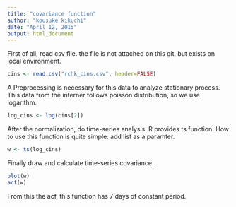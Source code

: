 ```yaml
---
title: "covariance function"
author: "kousuke kikuchi"
date: "April 12, 2015"
output: html_document
---
```


First of all, read csv file. the file is not attached on this git, but exists on local environment. 
```r
cins <- read.csv("rchk_cins.csv", header=FALSE)
```
A Preprocessing is necessary for this data to analyze stationary process. This data from the interner follows poisson distribution, so we use logarithm.
```r
log_cins <- log(cins[2])
```
After the normalization, do time-series analysis. R provides ts function. How to use this function is quite simple: add list as a paramter.
```r
w <- ts(log_cins)
```
Finally draw and calculate time-series covariance.
```r
plot(w)
acf(w)
```
From this the acf, this function has 7 days of constant period.